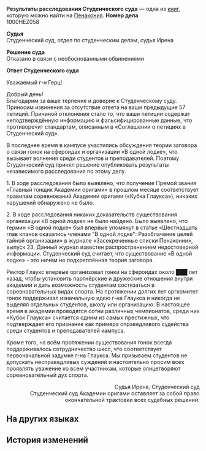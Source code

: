 {{Книга Инфобокс
|id           = 413
|Название     = Результаты расследования Студенческого суда
|Изображение  = Item Penacony Readable 4.png
|Мир          = Пенакония
|Томов        = 1
|Автор        = <!--нужно добавить-->
|Описание     = Результаты расследования по делу популярной среди студентов организации - «В одной лодке».
|Том1         = {{tx}}
|Источник1    = {{tx|Отсутствует источник}}
|Персонажи    = 
|Фракции      = 
}}
'''Результаты расследования Студенческого суда''' — одна из [[Книги|книг]], которую можно найти на [[Пенакония]].
<!--
==Получение==
<gallery>
Книга НАЗВАНИЕ.png|НАЗВАНИЕ
Локация НАЗВАНИЕ.png|Расположение на карте. Ближайший пространственный якорь «[[НАЗВАНИЕ]]»
</gallery>
-->
'''Номер дела'''<br />
1000HEZ058

'''Судья'''<br />
Студенческий суд, отдел по студенческим делам, судья Ирена

'''Решение суда'''<br />
Отказано в связи с необоснованными обвинениями

'''Ответ Студенческого суда'''

Уважаемый г-н Герц!

Добрый день!<br />
Благодарим за ваше терпение и доверие к Студенческому суду. Приносим извинения за отсутствие ответа на ваши предыдущие 57 петиций. Причиной отклонения стало то, что ваши петиции содержат неподтверждённую информацию и фальсифицированные данные, что противоречит стандартам, описанным в «Соглашении о петициях в Студенческий суд».

В последнее время в кампусе участились обсуждения теории заговора о связи гонок на сфероидах и организации «В одной лодке», что вызывает волнения среди студентов и преподавателей. Поэтому Студенческий суд принял решение опубликовать результаты независимого расследования по этому делу.

1. В ходе расследования было выявлено, что получение Премой звания «Главный гонщик Академии оригами» в прошлом месяце соответствует правилам соревнований Академии оригами («Кубка Глаукса»), никаких нарушений обнаружено не было.

2. В ходе расследования никаких доказательств существования организации «В одной лодке» не было найдено. Было выявлено, что термин «В одной лодке» был впервые упомянут в статье «Шестнадцать глав кланов оказались членами "В одной лодке": Разоблачение целей тайной организации» в журнале «Засекреченные списки Пенаконии», выпуск 23. Данный журнал известен распространением недостоверной информации. Студенческий суд считает, что существование «В одной лодке» - это ничем не подкреплённая теория заговора.

Ректор Глаукс впервые организовал гонки на сфероидах около ███ лет назад, чтобы установить партнёрские и дружеские отношения внутри академии и дать возможность студентам состязаться в соревновательных видах спорта. На протяжении долгих лет оргкомитет гонок поддерживал изначальную идею г-на Глаукса и никогда не выделял отдельных студентов, школу или организацию. В настоящее время в академии проводятся сотни различных чемпионатов, среди них «Кубок Глаукса» считается одним из самых престижных, что подтверждает его признание как примера справедливого судейства среди студентов и преподавателей кампуса.

Кроме того, на всём протяжении существования гонок всегда поддерживалось сотрудничество школ, что соответствует первоначальной задумке г-на Глаукса. Мы призываем студентов не допускать несправедливых суждений и настоятельно просим всех проявлять уважение ко всем участникам, которые олицетворяют соревновательный дух спорта.


<div align="right">Судья Ирена, Студенческий суд<br />
Студенческий суд Академии оригами оставляет за собой право окончательной трактовки всех судебных решений.</div>



==На других языках==
{{На других языках
|en   = Student Court Investigation Results
|zhs  = 学生法庭•调查结果公示
|zht  = 學生法庭•調查結果公告
|ja   = 学生法廷・調査結果のお知らせ
|ko   = 학생 법원•조사 결과 공시
|es   = Resultados de la investigación del tribunal estudiantil
|fr   = Résultats de l'enquête de la cour des étudiants
|ru   = Результаты расследования Студенческого суда
|th   = ชี้แจงผลตรวจสอบ จากศาลนักศึกษา
|vi   = Tòa Án Sinh Viên - Công Bố Kết Quả Điều Tra
|de   = Ermittlungsergebnis des Studierendengerichts
|id   = Pengumpulan Hasil Investigasi Pengadilan Pelajar
|pt   = Resultados de Investigação da Corte Estudantil
}}

==История изменений==
{{История изменений|2.7}}